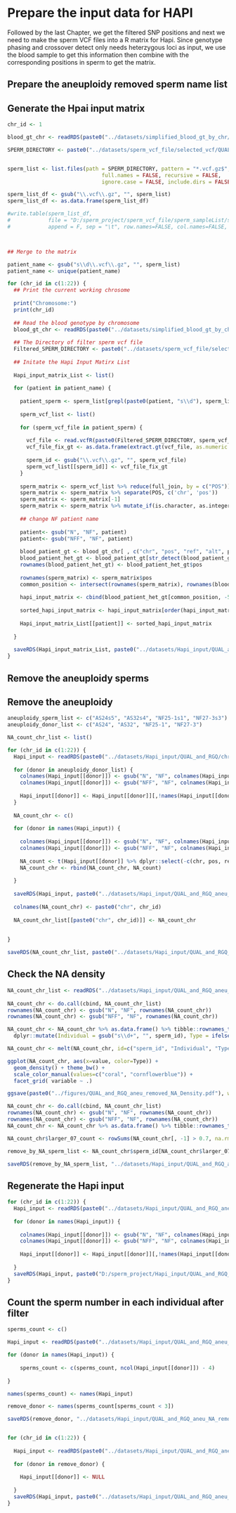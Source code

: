 # Prepare the input data for HAPI

Followed by the last Chapter, we get the filtered SNP positions and next we need to make the sperm VCF files into a R matrix for Hapi. Since genotype phasing and crossover detect only needs heterzygous loci as input, we use the blood sample to get this information then combine with the corresponding positions in sperm to get the matrix.

## Prepare the aneuploidy removed sperm name list

## Generate the Hpai input matrix

```r

chr_id <- 1

blood_gt_chr <- readRDS(paste0("../datasets/simplified_blood_gt_by_chr/simplified_blood_gt_by_chr", chr_id, ".rds"))

SPERM_DIRECTORY <- paste0("../datasets/sperm_vcf_file/selected_vcf/QUAL_and_RGQ/chr", chr_id, "/")


sperm_list <- list.files(path = SPERM_DIRECTORY, pattern = "*.vcf.gz$", all.files = FALSE, 
                              full.names = FALSE, recursive = FALSE,
                              ignore.case = FALSE, include.dirs = FALSE, no.. = FALSE)

sperm_list_df <- gsub("\\.vcf\\.gz", "", sperm_list)  
sperm_list_df <- as.data.frame(sperm_list_df)

#write.table(sperm_list_df, 
#            file = "D:/sperm_project/sperm_vcf_file/sperm_sampleList/sperm_sample_nameList.tsv", 
#            append = F, sep = "\t", row.names=FALSE, col.names=FALSE, quote=FALSE)



## Merge to the matrix

patient_name <- gsub("s\\d\\.vcf\\.gz", "", sperm_list)
patient_name <- unique(patient_name)

for (chr_id in c(1:22)) {
  ## Print the current working chrosome
  
  print("Chromosome:")
  print(chr_id)
  
  ## Read the blood genotype by chromosome
  blood_gt_chr <- readRDS(paste0("../datasets/simplified_blood_gt_by_chr/simplified_blood_gt_by_chr", chr_id, ".rds"))
  
  ## The Directory of filter sperm vcf file
  Filtered_SPERM_DIRECTORY <- paste0("../datasets/sperm_vcf_file/selected_vcf/QUAL_and_RGQ/chr", chr_id, "/")
  
  ## Initate the Hapi Input Matirx List
  
  Hapi_input_matrix_List <- list()
  
  for (patient in patient_name) {
    
    patient_sperm <- sperm_list[grepl(paste0(patient, "s\\d"), sperm_list)]
    
    sperm_vcf_list <- list()
    
    for (sperm_vcf_file in patient_sperm) {
      
      vcf_file <- read.vcfR(paste0(Filtered_SPERM_DIRECTORY, sperm_vcf_file), verbose = FALSE)
      vcf_file_fix_gt <- as.data.frame(extract.gt(vcf_file, as.numeric = T, IDtoRowNames = T)) %>% tibble::rownames_to_column("POS")
      
      sperm_id <- gsub("\\.vcf\\.gz", "", sperm_vcf_file)
      sperm_vcf_list[[sperm_id]] <- vcf_file_fix_gt
    }
    
    sperm_matrix <- sperm_vcf_list %>% reduce(full_join, by = c("POS"))
    sperm_matrix <- sperm_matrix %>% separate(POS, c('chr', 'pos'))
    sperm_matrix <- sperm_matrix[-1]
    sperm_matrix <- sperm_matrix %>% mutate_if(is.character, as.integer)
    
    ## change NF patient name
    
    patient<- gsub("N", "NF", patient)
    patient<- gsub("NFF", "NF", patient)
    
    blood_patient_gt <- blood_gt_chr[ , c("chr", "pos", "ref", "alt", patient)]
    blood_patient_het_gt <- blood_patient_gt[str_detect(blood_patient_gt[,5], "0/1|0\\|1"), ]
    rownames(blood_patient_het_gt) <- blood_patient_het_gt$pos
    
    rownames(sperm_matrix) <- sperm_matrix$pos
    common_position <- intersect(rownames(sperm_matrix), rownames(blood_patient_het_gt))
    
    hapi_input_matrix <- cbind(blood_patient_het_gt[common_position, -5], sperm_matrix[common_position, -c(1)])
    
    sorted_hapi_input_matrix <- hapi_input_matrix[order(hapi_input_matrix$pos),]
    
    Hapi_input_matrix_List[[patient]] <- sorted_hapi_input_matrix
    
  }  
  
  saveRDS(Hapi_input_matrix_List, paste0("../datasets/Hapi_input/QUAL_and_RGQ/chr", chr_id, ".rds"))
}

```

## Remove the aneuploidy sperms

## Remove the aneuploidy

```r

aneuploidy_sperm_list <- c("AS24s5", "AS32s4", "NF25-1s1", "NF27-3s3")
aneuploidy_donor_list <- c("AS24", "AS32", "NF25-1", "NF27-3")

NA_count_chr_list <- list()  

for (chr_id in c(1:22)) {
  Hapi_input <- readRDS(paste0("../datasets/Hapi_input/QUAL_and_RGQ/chr", chr_id, ".rds"))
  
  for (donor in aneuploidy_donor_list) {
    colnames(Hapi_input[[donor]]) <- gsub("N", "NF", colnames(Hapi_input[[donor]]))
    colnames(Hapi_input[[donor]]) <- gsub("NFF", "NF", colnames(Hapi_input[[donor]]))
    
    Hapi_input[[donor]] <- Hapi_input[[donor]][,!names(Hapi_input[[donor]]) %in% aneuploidy_sperm_list]
  }
  
  NA_count_chr <- c()
  
  for (donor in names(Hapi_input)) {
    
    colnames(Hapi_input[[donor]]) <- gsub("N", "NF", colnames(Hapi_input[[donor]]))
    colnames(Hapi_input[[donor]]) <- gsub("NFF", "NF", colnames(Hapi_input[[donor]]))
    
    NA_count <- t(Hapi_input[[donor]] %>% dplyr::select(-c(chr, pos, ref, alt)) %>% summarise_all(~sum(is.na(.))))/nrow(Hapi_input[[donor]])
    NA_count_chr <- rbind(NA_count_chr, NA_count)
    
  }
  
  saveRDS(Hapi_input, paste0("../datasets/Hapi_input/QUAL_and_RGQ_aneu_removed/chr", chr_id, ".rds"))
  
  colnames(NA_count_chr) <- paste0("chr", chr_id)
  
  NA_count_chr_list[[paste0("chr", chr_id)]] <- NA_count_chr
  
  
}

saveRDS(NA_count_chr_list, paste0("../datasets/Hapi_input/QUAL_and_RGQ_aneu_removed/NA_count_chr_list.rds"))
```
## Check the NA density

```r
NA_count_chr_list <- readRDS("../datasets/Hapi_input/QUAL_and_RGQ_aneu_removed/NA_count_chr_list.rds")
  
NA_count_chr <- do.call(cbind, NA_count_chr_list)
rownames(NA_count_chr) <- gsub("N", "NF", rownames(NA_count_chr))
rownames(NA_count_chr) <- gsub("NFF", "NF", rownames(NA_count_chr))

NA_count_chr <- NA_count_chr %>% as.data.frame() %>% tibble::rownames_to_column("sperm_id") %>% 
  dplyr::mutate(Individual = gsub("s\\d+", "", sperm_id), Type = ifelse(grepl("AS", Individual), "AS", "NF"))

NA_count_chr <- melt(NA_count_chr, id=c("sperm_id", "Individual", "Type"))

ggplot(NA_count_chr, aes(x=value, color=Type)) +
  geom_density() + theme_bw() + 
  scale_color_manual(values=c("coral", "cornflowerblue")) + 
  facet_grid( variable ~ .)

ggsave(paste0("../figures/QUAL_and_RGQ_aneu_removed_NA_Density.pdf"), width = 8, height = 22*3, limitsize = FALSE)

NA_count_chr <- do.call(cbind, NA_count_chr_list)
rownames(NA_count_chr) <- gsub("N", "NF", rownames(NA_count_chr))
rownames(NA_count_chr) <- gsub("NFF", "NF", rownames(NA_count_chr))
NA_count_chr <- NA_count_chr %>% as.data.frame() %>% tibble::rownames_to_column("sperm_id")

NA_count_chr$larger_07_count <- rowSums(NA_count_chr[, -1] > 0.7, na.rm=FALSE)

remove_by_NA_sperm_list <- NA_count_chr$sperm_id[NA_count_chr$larger_07_count > 2]

saveRDS(remove_by_NA_sperm_list, "../datasets/Hapi_input/QUAL_and_RGQ_aneu_removed/remove_by_NA_sperm_list.rds")
```

## Regenerate the Hapi input

```r

for (chr_id in c(1:22)) {
  Hapi_input <- readRDS(paste0("../datasets/Hapi_input/QUAL_and_RGQ_aneu_removed/chr", chr_id, ".rds"))
  
  for (donor in names(Hapi_input)) {
    
    colnames(Hapi_input[[donor]]) <- gsub("N", "NF", colnames(Hapi_input[[donor]]))
    colnames(Hapi_input[[donor]]) <- gsub("NFF", "NF", colnames(Hapi_input[[donor]]))
    
    Hapi_input[[donor]] <- Hapi_input[[donor]][,!names(Hapi_input[[donor]]) %in% remove_by_NA_sperm_list]
    
  }
  saveRDS(Hapi_input, paste0("D:/sperm_project/Hapi_input/QUAL_and_RGQ_aneu_NA_removed_3/chr", chr_id, ".rds"))
}

```

## Count the sperm number in each individual after filter

```r
sperms_count <- c()

Hapi_input <- readRDS(paste0("../datasets/Hapi_input/QUAL_and_RGQ_aneu_NA_removed_3/chr", 1, ".rds"))

for (donor in names(Hapi_input)) {
  
    sperms_count <- c(sperms_count, ncol(Hapi_input[[donor]]) - 4)
    
}

names(sperms_count) <- names(Hapi_input)

remove_donor <- names(sperms_count[sperms_count < 3])

saveRDS(remove_donor, "../datasets/Hapi_input/QUAL_and_RGQ_aneu_NA_removed_3/remove_donor.rds")


for (chr_id in c(1:22)) {
  
  Hapi_input <- readRDS(paste0("../datasets/Hapi_input/QUAL_and_RGQ_aneu_NA_removed_3/chr", chr_id, ".rds"))
  
  for (donor in remove_donor) {
    
    Hapi_input[[donor]] <- NULL
    
  }
  saveRDS(Hapi_input, paste0("../datasets/Hapi_input/QUAL_and_RGQ_aneu_NA_removed_3/chr", chr_id, ".rds"))
}
  
```

